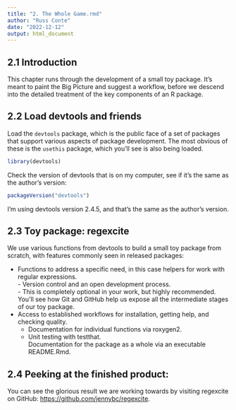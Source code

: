 ```yaml
---
title: "2. The Whole Game.rmd"
author: "Russ Conte"
date: "2022-12-12"
output: html_document
---
```


## 2.1 Introduction

This chapter runs through the development of a small toy package. It’s meant to paint the Big Picture and suggest a workflow, before we descend into the detailed treatment of the key components of an R package.

## 2.2 Load devtools and friends

Load the `devtools` package, which is the public face of a set of packages that support various aspects of package development. The most obvious of these is the `usethis` package, which you’ll see is also being loaded.

```r

library(devtools)

```

Check the version of devtools that is on my computer, see if it's the same as the author's version:

```r

packageVersion("devtools")

```

I'm using devtools version 2.4.5, and that's the same as the author's version.

## 2.3 Toy package: regexcite

We use various functions from devtools to build a small toy package from scratch, with features commonly seen in released packages:

-   Functions to address a specific need, in this case helpers for work with regular expressions.<br>
        - Version control and an open development process.<br>
        - This is completely optional in your work, but highly recommended. You’ll see how Git and GitHub help us expose all the intermediate stages of our toy package.<br>
-   Access to established workflows for installation, getting help, and checking quality.<br>
    - Documentation for individual functions via roxygen2.<br>
    - Unit testing with testthat.<br>
Documentation for the package as a whole via an executable README.Rmd.

## 2.4 Peeking at the finished product:

You can see the glorious result we are working towards by visiting regexcite on GitHub: [https://github.com/jennybc/regexcite](you can see the glorious result we are working towards by visiting regexcite on GitHub: https://github.com/jennybc/regexcite).

